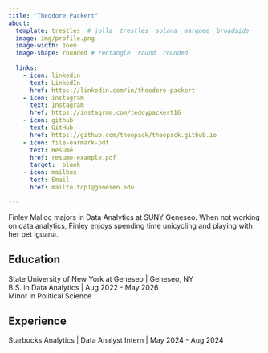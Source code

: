 ```yaml
---
title: "Theodore Packert"
about:
  template: trestles  # jolla  trestles  solana  marquee  broadside
  image: img/profile.png
  image-width: 16em
  image-shape: rounded # rectangle  round  rounded
  
  links:
    - icon: linkedin
      text: LinkedIn
      href: https://linkedin.com/in/theodore-packert
    - icon: instagram
      text: Instagram
      href: https://instagram.com/teddypackert16
    - icon: github
      text: GitHub
      href: https://github.com/theopack/theopack.github.io
    - icon: file-earmark-pdf
      text: Resumé
      href: resume-example.pdf
      target: _blank
    - icon: mailbox
      text: Email
      href: mailto:tcp1@geneseo.edu

---
```



Finley Malloc majors in Data Analytics at SUNY Geneseo. When not working on data analytics, Finley enjoys spending time unicycling and playing with her pet iguana.

## Education

State University of New York at Geneseo | Geneseo, NY <br>
B.S. in Data Analytics | Aug 2022 - May 2026 <br>
Minor in Political Science

## Experience

Starbucks Analytics | Data Analyst Intern | May 2024 - Aug 2024


